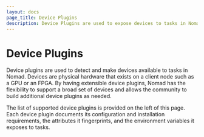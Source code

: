 ```yaml
---
layout: docs
page_title: Device Plugins
description: Device Plugins are used to expose devices to tasks in Nomad.
---
```


# Device Plugins

Device plugins are used to detect and make devices available to tasks in
Nomad. Devices are physical hardware that exists on a client node such as a
GPU or an FPGA. By having extensible device plugins, Nomad has the flexibility
to support a broad set of devices and allows the community to build additional
device plugins as needed.

The list of supported device plugins is provided on the left of this page.
Each device plugin documents its configuration and installation requirements,
the attributes it fingerprints, and the environment variables it exposes to
tasks.
